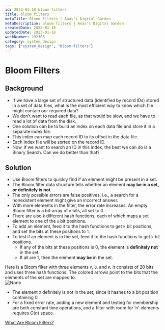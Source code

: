 ```yaml
---
id: 2023-01-18-bloom-filters
title: bloom filters
metaTitle: Bloom Filters | Anas's Digital Garden
metaDescription: bloom filters | Anas's Digital Garden
createdDate: 2023-01-18
updatedDate: 2023-01-18
weekNumber: 202303
category: system_design
tags: ["system_design", "bloom-filters"]
---
```


# Bloom Filters

## Background

- If we have a large set of structured data (identified by record IDs) stored in a set of data files, what is the most efficient way to know which file might contain our required data?
- We don't want to read each file, as that would be slow, and we have to read a lot of data from the disk.
- One solution can be to build an index on each data file and store it in a separate index file.
- This index can map each record ID to its offset in the data file.
- Each index file will be sorted on the record ID.
- Now, if we want to search an ID in this index, the best we can do is a Binary Search. Can we do better than that?

## Solution

- Use Bloom filters to quickly find if an element might be present in a set.
- The Bloom filter data structure tells whether an element **may be in a set, or definitely is not**.
- The only possible errors are false positives, i.e., a search for a nonexistent element might give an incorrect answer.
- With more elements in the filter, the error rate increases. An empty Bloom filter is a bit-array of `m` bits, all set to 0.
- There are also `k` different hash functions, each of which maps a set element to one of the `m` bit positions.
- To add an element, feed it to the hash functions to get `k` bit positions, and set the bits at these positions to 1.
- To test if an element is in the set, feed it to the hash functions to get `k` bit positions.
    - If any of the bits at these positions is 0, the element is **definitely not** in the set.
    - If all are 1, then the element **may be** in the set.

Here is a Bloom filter with three elements `P`, `Q`, and `R`. It consists of 20 bits and uses three hash functions. The colored arrows point to the bits that the elements of the set are mapped to.  
![None](bloom-filters/untitled.png)

- The element `X` definitely is not in the set, since it hashes to a bit position containing 0.
- For a fixed error rate, adding a new element and testing for membership are both constant time operations, and a filter with room for ‘n' elements requires *O*(*n*) space.

[What Are Bloom Filters?](https://www.youtube.com/watch?v=kfFacplFY4Y)
